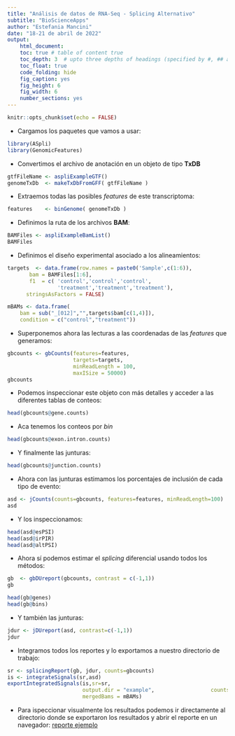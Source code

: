 ```yaml
---
title: "Análisis de datos de RNA-Seq - Splicing Alternativo"
subtitle: "BioScienceApps"
author: "Estefania Mancini"
date: "18-21 de abril de 2022"
output:
    html_document:
    toc: true # table of content true
    toc_depth: 3  # upto three depths of headings (specified by #, ## and ###)
    toc_float: true
    code_folding: hide
    fig_caption: yes
    fig_height: 6
    fig_width: 6
    number_sections: yes
---
```


```r
knitr::opts_chunk$set(echo = FALSE)
```

* Cargamos los paquetes que vamos a usar: 

```r
library(ASpli)
library(GenomicFeatures)
```

* Convertimos el archivo de anotación en un objeto de tipo **TxDB**

```r
gtfFileName <- aspliExampleGTF()
genomeTxDb  <- makeTxDbFromGFF( gtfFileName )
```

* Extraemos todas las posibles _features_ de este transcriptoma:

```r
features    <- binGenome( genomeTxDb )
```

* Definimos la ruta de los archivos **BAM**:

```r
BAMFiles <- aspliExampleBamList()
BAMFiles
```

* Definimos el diseño experimental asociado a los alineamientos: 

```r
targets  <- data.frame(row.names = paste0('Sample',c(1:6)),
       bam = BAMFiles[1:6],
       f1  = c( 'control','control','control',
                'treatment','treatment','treatment'),
      stringsAsFactors = FALSE)

mBAMs <- data.frame( 
    bam = sub("_[012]","",targets$bam[c(1,4)]),
    condition = c("control","treatment"))
```

* Superponemos ahora las lecturas a las coordenadas de las _features_ que generamos:

```r
gbcounts <- gbCounts(features=features, 
                     targets=targets,
                     minReadLength = 100, 
                     maxISize = 50000)
gbcounts
```

* Podemos inspeccionar este objeto con más detalles y acceder a las diferentes tablas de conteos:

```r
head(gbcounts@gene.counts)
```

* Aca tenemos los conteos por _bin_

```r
head(gbcounts@exon.intron.counts)
```

* Y finalmente las junturas:


```r
head(gbcounts@junction.counts)
```

* Ahora con las junturas estimamos los porcentajes de inclusión de cada tipo de evento:

```r
asd <- jCounts(counts=gbcounts, features=features, minReadLength=100)
asd
```

* Y los inspeccionamos:

```r
head(asd@esPSI)
head(asd@irPIR)
head(asd@altPSI)
```

* Ahora sí podemos estimar el _splicing_ diferencial usando todos los métodos:

```r
gb  <- gbDUreport(gbcounts, contrast = c(-1,1))
gb
```

```r
head(gb@genes)
head(gb@bins)
```

* Y también las junturas:

```r
jdur <- jDUreport(asd, contrast=c(-1,1))
jdur
```

* Integramos todos los reportes y lo exportamos a nuestro directorio de trabajo:

```r
sr <- splicingReport(gb, jdur, counts=gbcounts)
is <- integrateSignals(sr,asd)
exportIntegratedSignals(is,sr=sr,
                        output.dir = "example",                  counts=gbcounts,features=features,asd=asd,
                        mergedBams = mBAMs)
```

* Para ispeccionar visualmente los resultados podemos ir directamente al directorio donde se exportaron los resultados y abrir el reporte en un navegador: [reporte ejemplo](https://estepi.github.io/RNA-Seq_II_esp/example/control-treatment/integratedSignals.html)
